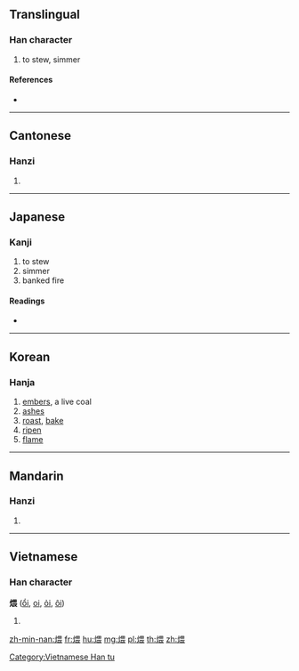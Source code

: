 {{character info/new}}
==Translingual==

===Han character===
{{Han char|rn=86|rad=火|as=09|sn=13|four=96832|canj=FWMV}}

# to stew, simmer

====References====
* {{Han ref|kx=0678.010|dkj=19228|dj=1089.050|hdz=32217.090|uh=7168|ud=29032|bh=B7DB|bd=47067}}

----

==Cantonese==

===Hanzi===
{{yue-hanzi|jyut=|y=wui1}}

# {{defn|lang=yue|sort=火09}}

----

==Japanese==

===Kanji===
{{ja-kanji|grade=|rs=火09}}

# to stew
# simmer
# banked fire

====Readings====
* {{ja-readings|on=[[わい]] (wai), [[うつ]] (utsu), [[うち]] (uchi)|kun=[[うずみび]] (uzumibi)}}

----

==Korean==

===Hanja===
{{ko-hanja|hangeul=외|eumhun=|rv=oe|mr=oe|y=oy}}

# [[embers]], a live coal
# [[ashes]]
# [[roast]], [[bake]]
# [[ripen]]
# [[flame]]

----

==Mandarin==

===Hanzi===
{{cmn-hanzi|pin=[[wēi]] ([[wei1]])|wg=wei<sup>1</sup>}}

# {{defn|lang=cmn|sort=火09}}

----

==Vietnamese==

===Han character===
'''煨''' ([[ổi]], [[oi]], [[ỏi]], [[ôi]])

# {{defn|lang=vi}}

[[Category:Vietnamese Han tu]]

[[zh-min-nan:煨]]
[[fr:煨]]
[[hu:煨]]
[[mg:煨]]
[[pl:煨]]
[[th:煨]]
[[zh:煨]]